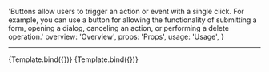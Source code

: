 

  'Buttons allow users to trigger an action or event with a single click. For example, you can use a button for allowing the functionality of submitting a form, opening a dialog, canceling an action, or performing a delete operation.'
  overview: 'Overview',
  props: 'Props',
  usage: 'Usage',
}

<Meta title='core/Button' component={Button} argTypes={argTypes} />

<Hero name={name} desc={desc} img={heroImage} />
<TableOfContents links={links} />

<hr />

<ArgsTable story={name} />

<Canvas>
  <Story name='Button'>{Template.bind({})}</Story>
</Canvas>

<Canvas>
  <Story
    name='Responsive size'
    args={{ size: ['small', null, 'medium', null, 'large'] }}
    parameters={{
      viewport: { defaultViewport: 'designSystem_sm' },
    }}
  >
    {Template.bind({})}
  </Story>
</Canvas>
